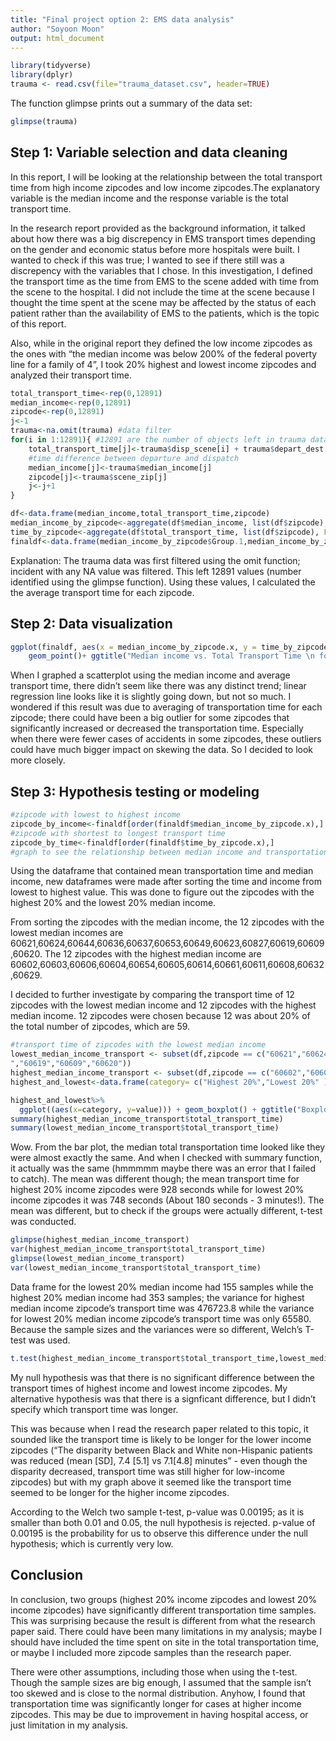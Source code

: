 ```yaml
---
title: "Final project option 2: EMS data analysis"
author: "Soyoon Moon"
output: html_document
---
```


```r
library(tidyverse)
library(dplyr)
trauma <- read.csv(file="trauma_dataset.csv", header=TRUE)
```

The function glimpse prints out a summary of the data set:
```r
glimpse(trauma)
```
## Step 1: Variable selection and data cleaning
In this report, I will be looking at the relationship between the total transport time from high income zipcodes and low income zipcodes.The explanatory variable is the median income and the response variable is the total transport time.

In the research report provided as the background information, it talked about how there was a big discrepency in EMS transport times depending on the gender and economic status before more hospitals were built. I wanted to check if this was true; I wanted to see if there still was a discrepency with the variables that I chose. In this investigation, I defined the transport time as the time from EMS to the scene added with time from the scene to the hospital. I did not include the time at the scene because I thought the time spent at the scene may be affected by the status of each patient rather than the availability of EMS to the patients, which is the topic of this report.

Also, while in the original report they defined the low income zipcodes as the ones with "the median income was below 200% of the federal poverty line for a family of 4", I took 20% highest and lowest income zipcodes and analyzed their transport time.

```r
total_transport_time<-rep(0,12891)
median_income<-rep(0,12891)
zipcode<-rep(0,12891)
j<-1
trauma<-na.omit(trauma) #data filter 
for(i in 1:12891){ #12891 are the number of objects left in trauma data
    total_transport_time[j]<-trauma$disp_scene[i] + trauma$depart_dest[i]
    #time difference between departure and dispatch
    median_income[j]<-trauma$median_income[j]
    zipcode[j]<-trauma$scene_zip[j]  
    j<-j+1
}

df<-data.frame(median_income,total_transport_time,zipcode)
median_income_by_zipcode<-aggregate(df$median_income, list(df$zipcode), FUN=mean) #getting mean value of median income for each zipcode 
time_by_zipcode<-aggregate(df$total_transport_time, list(df$zipcode), FUN=mean) #getting mean total transport time for each zipcode
finaldf<-data.frame(median_income_by_zipcode$Group.1,median_income_by_zipcode$x,time_by_zipcode$x) #median income and tranport time for each zipcode
```

Explanation: The trauma data was first filtered using the omit function; incident with any NA value was filtered. This left 12891 values (number identified using the glimpse function). Using these values, I calculated the the average transport time for each zipcode.

## Step 2: Data visualization

```r
ggplot(finaldf, aes(x = median_income_by_zipcode.x, y = time_by_zipcode.x)) +
    geom_point()+ ggtitle("Median income vs. Total Transport Time \n for each zipcode in Chicago")+geom_smooth(method='lm')+xlab("Median income")+ylab("Transportation time")
```

When I graphed a scatterplot using the median income and average  transport time, there didn't seem like there was any distinct trend; linear regression line looks like it is slightly going down, but not so much. I wondered if this result was due to averaging of transportation time for each zipcode; there could have been a big outlier for some zipcodes that significantly increased or decreased the transportation time. Especially when there were fewer cases of accidents in some zipcodes, these outliers could have much bigger impact on skewing the data. So I decided to look more closely.

## Step 3: Hypothesis testing or modeling
```r
#zipcode with lowest to highest income
zipcode_by_income<-finaldf[order(finaldf$median_income_by_zipcode.x),]
#zipcode with shortest to longest transport time
zipcode_by_time<-finaldf[order(finaldf$time_by_zipcode.x),]
#graph to see the relationship between median income and transportation time
```
Using the dataframe that contained mean transportation time and median income, new dataframes were made after sorting the time and income from lowest to highest value. This was done to figure out the zipcodes with the highest 20% and the lowest 20% median income. 

From sorting the zipcodes with the median income, the 12 zipcodes with the lowest median incomes are 60621,60624,60644,60636,60637,60653,60649,60623,60827,60619,60609,60620. The 12 zipcodes with the highest median income are 60602,60603,60606,60604,60654,60605,60614,60661,60611,60608,60632,60629.

I decided to further investigate by comparing the transport time of 12 zipcodes with the lowest median income and 12 zipcodes with the highest median income. 12 zipcodes were chosen because 12 was about 20% of the total number of zipcodes, which are 59.

```r
#transport time of zipcodes with the lowest median income
lowest_median_income_transport <- subset(df,zipcode == c("60621","60624","60644","60636","60637","60653","60649","60623","60827
","60619","60609","60620"))
highest_median_income_transport <- subset(df,zipcode == c("60602","60603","60606","60604","60654","60605","60614","60661","60611","60608","60632","60629"))
highest_and_lowest<-data.frame(category= c("Highest 20%","Lowest 20%" ) , value = c(highest_median_income_transport$total_transport_time,lowest_median_income_transport$total_transport_time))

highest_and_lowest%>%
  ggplot((aes(x=category, y=value))) + geom_boxplot() + ggtitle("Boxplot of highest 20% and lowest 20%") + ylab("Total transport time")
summary(highest_median_income_transport$total_transport_time)
summary(lowest_median_income_transport$total_transport_time)
```
Wow. From the bar plot, the median total transportation time looked like they were almost exactly the same. And when I checked with summary function, it actually was the same (hmmmmm maybe there was an error that I failed to catch). The mean was different though; the mean transport time for highest 20% income zipcodes were 928 seconds while for lowest 20% income zipcodes it was 748 seconds (About 180 seconds - 3 minutes!). The mean was different, but to check if the groups were actually different, t-test was conducted.

```r
glimpse(highest_median_income_transport)
var(highest_median_income_transport$total_transport_time)
glimpse(lowest_median_income_transport)
var(lowest_median_income_transport$total_transport_time)
```
Data frame for the lowest 20% median income had 155 samples while the highest 20% median income had 353 samples; the variance for highest median income zipcode's transport time was 476723.8 while the variance for lowest 20% median income zipcode's transport time was only 65580. Because the sample sizes and the variances were so different, Welch's T-test was used.

```r
t.test(highest_median_income_transport$total_transport_time,lowest_median_income_transport$total_transport_time)
```

My null hypothesis was that there is no significant difference between the transport times of highest income and lowest income zipcodes. My alternative hypothesis was that there is a signficant difference, but I didn't specify which transport time was longer. 

This was because when I read the research paper related to this topic, it sounded like the transport time is likely to be longer for the lower income zipcodes ("The disparity between Black and White non-Hispanic patients was reduced (mean [SD], 7.4 [5.1] vs 7.1[4.8] minutes" - even though the disparity decreased, transport time was still higher for low-income zipcodes) but with my graph above it seemed like the transport time seemed to be longer for the higher income zipcodes. 

According to the Welch two sample t-test, p-value was 0.00195; as it is smaller than both 0.01 and 0.05, the null hypothesis is rejected. p-value of 0.00195 is the probability for us to observe this difference under the null hypothesis; which is currently very low.

## Conclusion
In conclusion, two groups (highest 20% income zipcodes and lowest 20% income zipcodes) have significantly different transportation time samples. This was surprising because the result is different from what the research paper said. There could have been many limitations in my analysis; maybe I should have included the time spent on site in the total transportation time, or maybe I included more zipcode samples than the research paper.

There were other assumptions, including those when using the t-test. Though the sample sizes are big enough, I assumed that the sample isn't too skewed and is close to the normal distribution. Anyhow, I found that transportation time was significantly longer for cases at higher income zipcodes. This may be due to improvement in having hospital access, or just limitation in my analysis.


